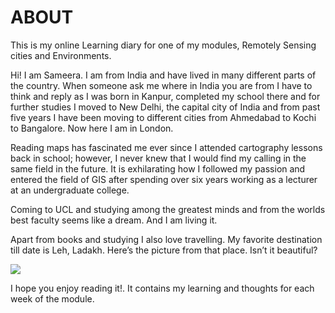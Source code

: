 # ABOUT {.unnumbered}

This is my online Learning diary for one of my modules, Remotely Sensing cities and Environments.

Hi! I am Sameera. I am from India and have lived in many different parts of the country. When someone ask me where in India you are from I have to think and reply as I was born in Kanpur, completed my school there and for further studies I moved to New Delhi, the capital city of India and from past five years I have been moving to different cities from Ahmedabad to Kochi to Bangalore. Now here I am in London.

Reading maps has fascinated me ever since I attended cartography lessons back in school; however, I never knew that I would find my calling in the same field in the future. It is exhilarating how I followed my passion and entered the field of GIS after spending over six years working as a lecturer at an undergraduate college.

Coming to UCL and studying among the greatest minds and from the worlds best faculty seems like a dream. And I am living it.

Apart from books and studying I also love travelling. My favorite destination till date is Leh, Ladakh. Here's the picture from that place. Isn't it beautiful?

![](images/WhatsApp%20Image%202024-03-12%20at%2010.54.09.jpeg)

I hope you enjoy reading it!. It contains my learning and thoughts for each week of the module.
